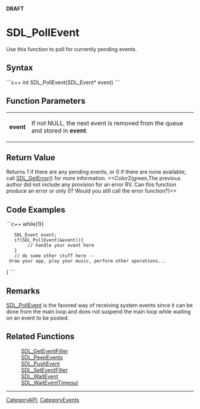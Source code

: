 <!-- pragma section-numbers off -->
<!-- pragma disable-camelcase -->
'''DRAFT'''

= SDL_PollEvent =
Use this function to poll for currently pending events.


== Syntax ==
```c++
int SDL_PollEvent(SDL_Event* event)
```

== Function Parameters ==
{|
|'''event'''
|If not NULL, the next event is removed from the queue and stored in '''event'''.
|}

== Return Value ==
Returns 1 if there are any pending events, or 0 if there are none available; call [[SDL_GetError]]() for more information.  <<Color2(green,The previous author did not include any provision for an error RV. Can this function produce an error or only 0?  Would you still call the error function?)>>

== Code Examples ==
```c++
while(1){
    SDL_Event event;
    if(SDL_PollEvent(&event)){
         // handle your event here
    }
    // do some other stuff here -- draw your app, play your music, perform other operations...
}
```

== Remarks ==
[[SDL_PollEvent]] is the favored way of receiving system events since it can be done from the main loop and does not suspend the main loop while waiting on an event to be posted.

== Related Functions ==
:[[SDL_GetEventFilter]]
:[[SDL_PeepEvents]]
:[[SDL_PushEvent]]
:[[SDL_SetEventFilter]]
:[[SDL_WaitEvent]]
:[[SDL_WaitEventTimeout]]

----
[[CategoryAPI]], [[CategoryEvents]]
